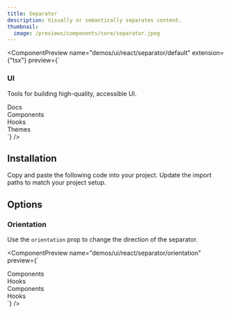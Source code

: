 ```yaml
---
title: Separator
description: Visually or semantically separates content.
thumbnail:
  image: /previews/components/core/separator.jpeg
---
```


<ComponentPreview
  name="demos/ui/react/separator/default"
  extension={"tsx"}
  preview={`<div className="space-y-2 rounded-md border p-4">
  <div>
    <h3 className="font-bold">UI</h3>
    <p className="text-sm text-fg">Tools for building high-quality, accessible UI.</p>
  </div>
  <Separator className="my-4" />
  <div className="flex h-5 items-center space-x-4 text-sm">
    <div>Docs</div>
    <Separator orientation="vertical" />
    <div>Components</div>
    <Separator orientation="vertical" />
    <div>Hooks</div>
    <Separator orientation="vertical" />
    <div>Themes</div>
  </div>
</div>`}
/>

## Installation

<Steps>
  <Step>Copy and paste the following code into your project.</Step>
  <ComponentSource
    name={["ui/react/separator"]}
    extension={["tsx"]}
  />
  <Step>Update the import paths to match your project setup.</Step>
</Steps>

## Options

### Orientation

Use the `orientation` prop to change the direction of the separator.

<ComponentPreview
  name="demos/ui/react/separator/orientation"
  preview={`<div className="flex items-center gap-10">
  <div className="flex h-5 items-center gap-2 text-sm">
    <div>Components</div>
    <Separator orientation="vertical" />
    <div>Hooks</div>
  </div>
  <div className="flex flex-col items-center gap-2 text-sm">
    <div>Components</div>
    <Separator orientation="horizontal" />
    <div>Hooks</div>
  </div>
</div>`}
/>
